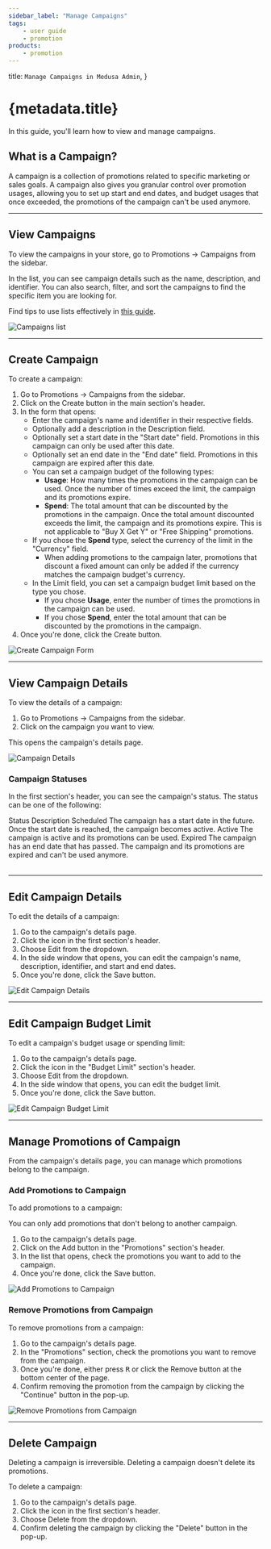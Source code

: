 ```yaml
---
sidebar_label: "Manage Campaigns"
tags:
    - user guide
    - promotion
products:
    - promotion
---
```



  title: `Manage Campaigns in Medusa Admin`,
}

# {metadata.title}

In this guide, you'll learn how to view and manage campaigns.

## What is a Campaign?

A campaign is a collection of promotions related to specific marketing or sales goals. A campaign also gives you granular control over promotion usages, allowing you to set up start and end dates, and budget usages that once exceeded, the promotions of the campaign can't be used anymore.

---

## View Campaigns

To view the campaigns in your store, go to Promotions -> Campaigns from the sidebar.

In the list, you can see campaign details such as the name, description, and identifier. You can also search, filter, and sort the campaigns to find the specific item you are looking for.

<Note title="Tip">

Find tips to use lists effectively in [this guide](../../tips/lists/page.mdx).

</Note>

![Campaigns list](https://res.cloudinary.com/dza7lstvk/image/upload/v1739953082/User%20Guide/Screenshot_2025-02-19_at_10.17.49_AM_wsuorp.png)

---

## Create Campaign

To create a campaign:

1. Go to Promotions -> Campaigns from the sidebar.
2. Click on the Create button in the main section's header.
3. In the form that opens:
    - Enter the campaign's name and identifier in their respective fields.
    - Optionally add a description in the Description field.
    - Optionally set a start date in the "Start date" field. Promotions in this campaign can only be used after this date.
    - Optionally set an end date in the "End date" field. Promotions in this campaign are expired after this date.
    - You can set a campaign budget of the following types:
        - **Usage**: How many times the promotions in the campaign can be used. Once the number of times exceed the limit, the campaign and its promotions expire.
        - **Spend**: The total amount that can be discounted by the promotions in the campaign. Once the total amount discounted exceeds the limit, the campaign and its promotions expire. This is not applicable to "Buy X Get Y" or "Free Shipping" promotions.
    - If you chose the **Spend** type, select the currency of the limit in the "Currency" field.
        - When adding promotions to the campaign later, promotions that discount a fixed amount can only be added if the currency matches the campaign budget's currency.
    - In the Limit field, you can set a campaign budget limit based on the type you chose.
        - If you chose **Usage**, enter the number of times the promotions in the campaign can be used.
        - If you chose **Spend**, enter the total amount that can be discounted by the promotions in the campaign.
4. Once you're done, click the Create button.

![Create Campaign Form](https://res.cloudinary.com/dza7lstvk/image/upload/v1739953632/User%20Guide/Screenshot_2025-02-19_at_10.27.00_AM_u4w38d.png)

---

## View Campaign Details

To view the details of a campaign:

1. Go to Promotions -> Campaigns from the sidebar.
2. Click on the campaign you want to view.

This opens the campaign's details page.

![Campaign Details](https://res.cloudinary.com/dza7lstvk/image/upload/v1739953751/User%20Guide/Screenshot_2025-02-19_at_10.28.59_AM_lvi2vl.png)

### Campaign Statuses

In the first section's header, you can see the campaign's status. The status can be one of the following:

<Table>
  <Table.Header>
    <Table.Row>
      <Table.HeaderCell>Status</Table.HeaderCell>
      <Table.HeaderCell>Description</Table.HeaderCell>
    </Table.Row>
  </Table.Header>
  <Table.Body>
    <Table.Row>
      <Table.Cell>Scheduled</Table.Cell>
      <Table.Cell>The campaign has a start date in the future. Once the start date is reached, the campaign becomes active.</Table.Cell>
    </Table.Row>
    <Table.Row>
      <Table.Cell>Active</Table.Cell>
      <Table.Cell>The campaign is active and its promotions can be used.</Table.Cell>
    </Table.Row>
    <Table.Row>
      <Table.Cell>Expired</Table.Cell>
      <Table.Cell>The campaign has an end date that has passed. The campaign and its promotions are expired and can't be used anymore.</Table.Cell>
    </Table.Row>
  </Table.Body>
</Table>

---

## Edit Campaign Details

To edit the details of a campaign:

1. Go to the campaign's details page.
2. Click the <InlineIcon Icon={EllipsisHorizontal} alt="three-dots" /> icon in the first section's header.
3. Choose Edit from the dropdown.
4. In the side window that opens, you can edit the campaign's name, description, identifier, and start and end dates.
5. Once you're done, click the Save button.

![Edit Campaign Details](https://res.cloudinary.com/dza7lstvk/image/upload/v1739954855/User%20Guide/Screenshot_2025-02-19_at_10.47.24_AM_c81zgf.png)

---

## Edit Campaign Budget Limit

To edit a campaign's budget usage or spending limit:

1. Go to the campaign's details page.
2. Click the <InlineIcon Icon={EllipsisHorizontal} alt="three-dots" /> icon in the "Budget Limit" section's header.
3. Choose Edit from the dropdown.
4. In the side window that opens, you can edit the budget limit.
5. Once you're done, click the Save button.

![Edit Campaign Budget Limit](https://res.cloudinary.com/dza7lstvk/image/upload/v1739955041/User%20Guide/Screenshot_2025-02-19_at_10.50.32_AM_wsvwko.png)

---

## Manage Promotions of Campaign

From the campaign's details page, you can manage which promotions belong to the campaign.

### Add Promotions to Campaign

To add promotions to a campaign:

<Note title="Tip">

You can only add promotions that don't belong to another campaign.

</Note>

1. Go to the campaign's details page.
2. Click on the Add button in the "Promotions" section's header.
3. In the list that opens, check the promotions you want to add to the campaign.
4. Once you're done, click the Save button.

![Add Promotions to Campaign](https://res.cloudinary.com/dza7lstvk/image/upload/v1739954374/User%20Guide/Screenshot_2025-02-19_at_10.39.17_AM_gvzsjj.png)

### Remove Promotions from Campaign

To remove promotions from a campaign:

1. Go to the campaign's details page.
2. In the "Promotions" section, check the promotions you want to remove from the campaign.
3. Once you're done, either press <Kbd>R</Kbd> or click the Remove button at the bottom center of the page.
4. Confirm removing the promotion from the campaign by clicking the "Continue" button in the pop-up.

![Remove Promotions from Campaign](https://res.cloudinary.com/dza7lstvk/image/upload/v1739954706/User%20Guide/Screenshot_2025-02-19_at_10.42.49_AM_zk8mcr.png)

---

## Delete Campaign

<Note type="warning">

Deleting a campaign is irreversible. Deleting a campaign doesn't delete its promotions.

</Note>

To delete a campaign:

1. Go to the campaign's details page.
2. Click the <InlineIcon Icon={EllipsisHorizontal} alt="three-dots" /> icon in the first section's header.
3. Choose Delete from the dropdown.
4. Confirm deleting the campaign by clicking the "Delete" button in the pop-up.
